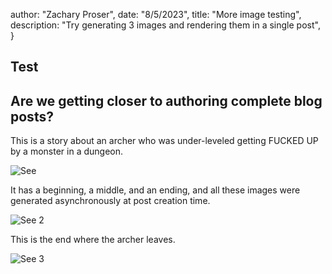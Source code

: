



  author: "Zachary Proser",
  date: "8/5/2023",
  title: "More image testing",
  description: "Try generating 3 images and rendering them in a single post", 
 }

  
 ## Test 


## Are we getting closer to authoring complete blog posts?

This is a story about an archer who was under-leveled getting FUCKED UP by a monster in a dungeon.

<Image src={one} alt="See" />

It has a beginning, a middle, and an ending, and all these images were generated asynchronously at post creation time. 

<Image src={two} alt="See 2" />

This is the end where the archer leaves. 

<Image src={three} alt="See 3" />
  
